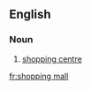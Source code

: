 ==English==
{{wikipedia}}
===Noun===
{{en-noun|sg=[[shopping]] [[mall]]}}
#[[shopping centre]]

[[fr:shopping mall]]